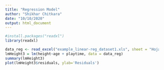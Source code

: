 ```yaml
---
title: "Regression Model"
author: "Shikhar Chitkara"
date: "10/10/2020"
output: html_document
---
```


```r
#install.packages("readxl")
library(readxl)
```


```r
data_reg <- read_excel("example_linear-reg_dataset1.xls", sheet = "Hoja3")
lmHeight3 = lm(height~age + playtime, data = data_reg)
summary(lmHeight3)
plot(lmHeight3$residuals, ylab='Residuals')
```

